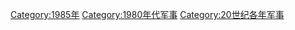 {{portal|軍事}}
{{Commonscat|1985 in military history}}
{{Year by category
|m=1
|c=9
|d=8
|y=5
|cat=军事
|sortkey=军事
|parent=20世纪各年军事
|subcat=1980年代军事
}}

[[Category:1985年|Category:1985年]]
[[Category:1980年代军事|Category:1980年代军事]]
[[Category:20世纪各年军事|Category:20世纪各年军事]]
